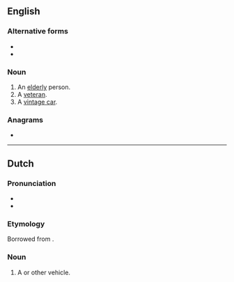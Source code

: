 {{also|old-timer|Oldtimer}}
==English==
{{wikipedia}}

===Alternative forms===
* {{l|en|old-timer}}
* {{l|en|old timer}}

===Noun===
{{en-noun}}

# An [[elderly]] person.
# A [[veteran]].
# A [[vintage car]].

===Anagrams===
* {{anagrams|en|timelord}}

----

==Dutch==
{{wikipedia|lang=nl}}

===Pronunciation===
* {{audio|Nl-oldtimer.ogg|Audio|lang=nl}}
* {{hyphenation|old|ti|mer|lang=nl}}

===Etymology===
Borrowed from {{bor|nl|en|oldtimer|notext=1}}.

===Noun===
{{nl-noun|m|-s|oldtimertje}}

# A {{l|en|vintage}} {{l|en|car}} or other vehicle.